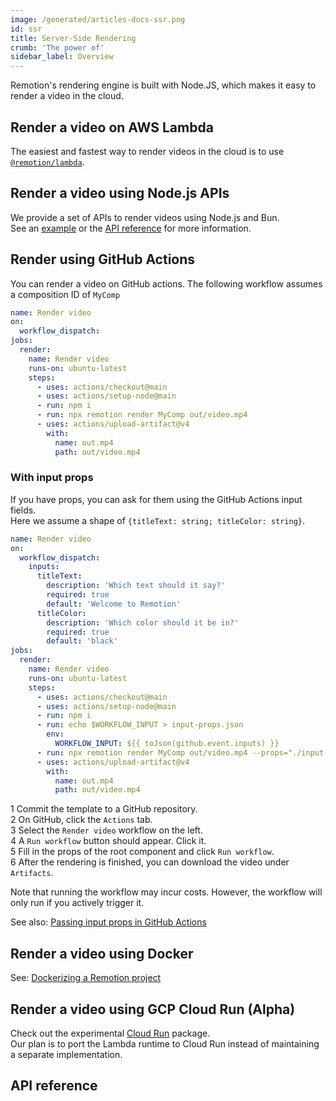 ```yaml
---
image: /generated/articles-docs-ssr.png
id: ssr
title: Server-Side Rendering
crumb: 'The power of'
sidebar_label: Overview
---
```



Remotion's rendering engine is built with Node.JS, which makes it easy to render a video in the cloud.

## Render a video on AWS Lambda

The easiest and fastest way to render videos in the cloud is to use [`@remotion/lambda`](/docs/lambda).

## Render a video using Node.js APIs

We provide a set of APIs to render videos using Node.js and Bun.  
See an [example](/docs/ssr-node) or the [API reference](/docs/renderer) for more information.

## Render using GitHub Actions

You can render a video on GitHub actions. The following workflow assumes a composition ID of `MyComp`

```yaml
name: Render video
on:
  workflow_dispatch:
jobs:
  render:
    name: Render video
    runs-on: ubuntu-latest
    steps:
      - uses: actions/checkout@main
      - uses: actions/setup-node@main
      - run: npm i
      - run: npx remotion render MyComp out/video.mp4
      - uses: actions/upload-artifact@v4
        with:
          name: out.mp4
          path: out/video.mp4
```

### With input props

If you have props, you can ask for them using the GitHub Actions input fields.  
Here we assume a shape of `{titleText: string; titleColor: string}`.

```yaml
name: Render video
on:
  workflow_dispatch:
    inputs:
      titleText:
        description: 'Which text should it say?'
        required: true
        default: 'Welcome to Remotion'
      titleColor:
        description: 'Which color should it be in?'
        required: true
        default: 'black'
jobs:
  render:
    name: Render video
    runs-on: ubuntu-latest
    steps:
      - uses: actions/checkout@main
      - uses: actions/setup-node@main
      - run: npm i
      - run: echo $WORKFLOW_INPUT > input-props.json
        env:
          WORKFLOW_INPUT: ${{ toJson(github.event.inputs) }}
      - run: npx remotion render MyComp out/video.mp4 --props="./input-props.json"
      - uses: actions/upload-artifact@v4
        with:
          name: out.mp4
          path: out/video.mp4
```

<Step>1</Step> Commit the template to a GitHub repository.<br />
<Step>2</Step> On GitHub, click the <code>Actions</code> tab.<br />
<Step>3</Step> Select the <code>Render video</code> workflow on the left.<br />
<Step>4</Step> A <code>Run workflow</code> button should appear. Click it.<br />
<Step>5</Step> Fill in the props of the root component and click <code>Run workflow</code>.<br />
<Step>6</Step> After the rendering is finished, you can download the video under <code>Artifacts</code>.<br />

Note that running the workflow may incur costs. However, the workflow will only run if you actively trigger it.

See also: [Passing input props in GitHub Actions](/docs/passing-props#passing-input-props-in-github-actions)

## Render a video using Docker

See: [Dockerizing a Remotion project](/docs/docker)

## Render a video using GCP Cloud Run (Alpha)

Check out the experimental [Cloud Run](/docs/cloudrun-alpha) package.  
Our plan is to port the Lambda runtime to Cloud Run instead of maintaining a separate implementation.

## API reference

<TableOfContents />
